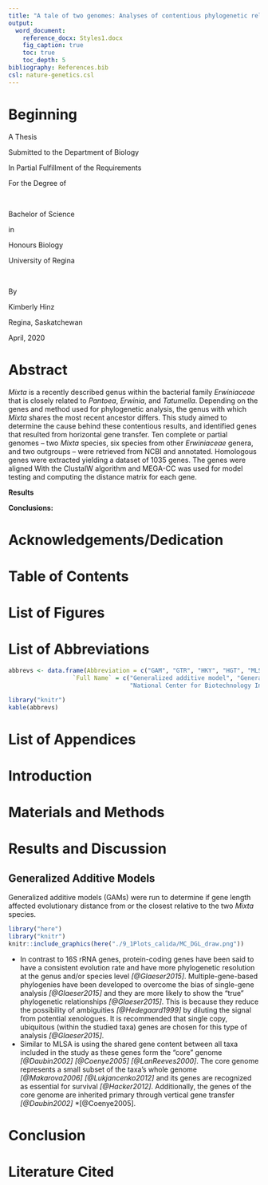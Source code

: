 ```yaml
---
title: "A tale of two genomes: Analyses of contentious phylogenetic relationships of two *Mixta* species (*Erwiniaceae*) and identification of horizontal gene transfer events"
output:
  word_document:
    reference_docx: Styles1.docx
    fig_caption: true
    toc: true
    toc_depth: 5
bibliography: References.bib
csl: nature-genetics.csl
---
```

# Beginning
A Thesis

Submitted to the Department of Biology

In Partial Fulfillment of the Requirements

For the Degree of

<br>

Bachelor of Science

in

Honours Biology

University of Regina

<br>

By

Kimberly Hinz

Regina, Saskatchewan

April, 2020

```{=openxml}
<w:p><w:r><w:br w:type="page"/></w:r></w:p>
```
# Abstract

*Mixta* is a recently described genus within the bacterial family *Erwiniaceae* that is closely related to *Pantoea*, *Erwinia*, and *Tatumella*. Depending on the genes and method used for phylogenetic analysis, the genus with which *Mixta* shares the most recent ancestor differs. This study aimed to determine the cause behind these contentious results, and identified genes that resulted from horizontal gene transfer. Ten complete or partial genomes – two *Mixta* species, six species from other *Erwiniaceae* genera, and two outgroups – were retrieved from NCBI and annotated. Homologous genes were extracted yielding a dataset of 1035 genes. The genes were aligned With the ClustalW algorithm and MEGA-CC was used for model testing and computing the distance matrix for each gene.

**Results**

**Conclusions:** 

# Acknowledgements/Dedication
<!-- ```{=openxml} -->
<!-- <w:p><w:r><w:br w:type="page"/></w:r></w:p> -->
<!-- ``` -->
<!-- # Acknowledgements -->

<!-- I would like to thank Dr. John Stavrinides for the opportunity of working in his lab and for being incredibly encouraging, supportive, energetic, and motivating as my Honours supervisor. I could not have asked for a better supervisor and experience. -->

<!-- Thank you to Dr. Maria Davis and Dr. Chris Somers for devoting time out of their busy schedules to serve as my committee members. -->

<!-- A big thank you to the Stavrinauts (Stav Lab; SLab) for all their help and support, especially when none of us knew what my results showed. You taught me that research is about finding answers together, not having them beforehand. I would especially like to thank Craig Soutar, Michiko Sawa, and Emily Haidl for their knowledge and expertise with bioinformatics and R coding. -->

<!-- Another big thank you to Stefano Mezzini, who believed in my code and R Markdown, even when I did not. And who always found ridiculously simple solutions to my problems. -->

<!-- Lastly, thank you so much to my family and friends for all of your support, even when you did/do not understand what I study. -->

<!-- ```{=openxml} -->
<!-- <w:p><w:r><w:br w:type="page"/></w:r></w:p> -->
<!-- ``` -->
<!-- # Dedication -->

<!-- To my parents, who have loved and supported me throughout all my ventures: the ups, the downs, and the flat lands. Thank you for everything you have done and sacrificed for me. I love you so much! -->

<!-- To Christina Solinas, who sparked my passion for genetics all those years ago. I may not have realized it back then, but biology was what I was always meant to study. Thank you; you have changed my life. -->

```{=openxml}
<w:p><w:r><w:br w:type="page"/></w:r></w:p>
```
# Table of Contents


```{=openxml}
<w:p><w:r><w:br w:type="page"/></w:r></w:p>
```
# List of Figures


```{=openxml}
<w:p><w:r><w:br w:type="page"/></w:r></w:p>
```
# List of Abbreviations
```r
abbrevs <- data.frame(Abbreviation = c("GAM", "GTR", "HKY", "HGT", "MLSA", "NCBI", "rRNA"),
                  `Full Name` = c("Generalized additive model", "General Time Reversible", "Hasegawa-Kishino-Yano", "Horizontal gene transfer", "Multi-locus sequence analysis",
                                  "National Center for Biotechnology Information", "ribosomal RNA"))

library("knitr")
kable(abbrevs)
```

<!-- ```{=openxml} -->
<!-- <w:p><w:r><w:br w:type="page"/></w:r></w:p> -->
<!-- ``` -->
# List of Appendices


```{=openxml}
<w:p><w:r><w:br w:type="page"/></w:r></w:p>
```
# Introduction
<!-- The bacterial family *Erwiniaceae* includes diverse Gram-negative *[@Winslow1917]*\ *[@Prakash2015]* organisms including the genera *Mixta*, *Pantoea*, *Erwinia*, *Tatumella*, Buchnera, Wigglesworthia, Phaseolibacter, Kalamiella (LPSN, http://www.bacterio.net/). Three of these, *Mixta*, *Pantoea*, and *Erwinia*, have been the focus of numerous studies given their relevance to plant and human pathogens. For example, the genus *Erwinia* contains plant pathogens (e.g. *E. amylovora*) *[@HaubenSwings2005]*\ *[@Lopez2011]*\ *[@Matsuura2012]*, epiphytes (e.g. *E. tasmaniensis*) *[@Geider2006]*\ *[@Mergaert1999]*, species that may contribute to plant disease *[@Buonaurio2015]*, and others that are insect-associated *[@Campillo2015]*\ *[@Harada1997]*\ *[@Skrodenyte-Arbaciauskiene2012]*. Similarly, *Pantoea*, a genus reported by Gavini et al. *[@Gavini1989]*, includes species that inhabit a variety of environments *[@Gavini1989]*\ *[@Popp2010]*\ *[@Liu2013]*, including human and plant pathogens *[@Prakash2015]*\ *[@deBaere2004]*\ *[@Fullerton2007]*\ *[@Kratz2003]*\ *[@Lim2006]*\ *[@Schmid2003]*\ *[@vanRostenberghe2006]* as well as species associated with plant growth *[@Smits2011]*\ *[@Kim2012]*, insects *[@Palmer2016]*, and fungi *[@Ma2016]*\ *[@Rong2016]*. *Mixta*, originally *Pantoea*, is a novel genus first suggested by Palmer et al. *[@Palmer2017]* and then later proposed by the same researchers in 2018 *[@Palmer2018]*. Two species, *M. calida* and *M. gaviniae* (previously species of *Pantoea*), were originally found in infant formula and its production environment *[@Popp2010]* and Fritz et al. *[@Fritz2014]* demonstrated that some strains of *M. calida* were linked with post-surgical meningitis in humans. Currently, there are only five *Mixta* species validly published (LPSN, http://www.bacterio.net/). -->

<!-- Understanding the phylogeny of bacterial species and genes allows researchers to investigate the evolutionary history of the species, their relatedness, and the individual genes that allow the species to survive under various conditions *[@Palmer2017]*\ *[@Bennett2012]*\ *[@Prasanna2013]*\ *[@Angus2014]*\ *[@deMaayer2014]*\ *[@Fouts2016]*. The most common methods in phylogenetic analysis are those including 16S ribosomal RNA (rRNA) sequences *[@Konstantinidis2007]*, multi-locus sequence analysis (MLSA) with several housekeeping genes *[@Konstantinidis2007]*\ *[@Gevers2005]*\ *[@Glaeser2015]*, and ribosomal MLSA with 53 structural ribosomal proteins *[@Palmer2017]*\ *[@Bennett2012]*\ *[@Jolley2012]*. However, the phylogenetic trees generated from these methods may not be very robust *[@Konstantinidis2007]*\ *[@Glaeser2015]*\ *[@Brady2008]* because of the lower phylogenetic signal from the highly conserved housekeeping genes *[@Konstantinidis2007]*\ *[@Gevers2005]*\ *[@Fox1992]*\ *[@Konstantinidis2005]*\ *[@Staley2006]*\ *[@RichterRosselloMora2009]*. This is particularly seen within *Erwiniaceae* wherein most of our understanding of the phylogeny and interrelationships are based on the 16S rRNA genes *[@Francino2006]*\ *[@Hauben1998]*\ *[@Naum2008]*\ *[@Sproer1999]*\ *[@Adeolu2016]* because of its ubiquity. However, it has insufficient resolution at the species level *[@Glaeser2015]* and the genera *Pantoea*, *Erwinia*, *Tatumella*, and *Mixta* are often not monophyletic *[@Rezzonico2016]*. Another issue that may arise with MLSA is unknowingly including paralogues (i.e. genes originating from an intragenomic duplication event) or xenologues (i.e. genes originating from horizontal gene transfer) *[@Palmer2017]*\ *[@Koonin2005]. -->

<!-- The DNA topoisomerase (gyrase) subunit (gyrB), DNA-directed RNA polymerase subunit (rpoB), ATP synthase subunit (atpD), and initiation translation factor (infB) have been shown to be more reliable than 16S rRNA gene sequences for determining intra- and intergeneric relationships *[@Hedegaard1999]*\ *[@Dauga2002]*\ *[@Mollet1997]*\ *[@Paradis2005]* and a robust method for the *Erwiniaceae* family *[@Brady2010]*. The genera within *Erwiniaceae* are monophyletic when concatenated partial gyrB, rpoB, atpD, and infB gene sequences are used *[@Brady2008]*\ *[@Brady2009]*\ *[@Moretti2011]*. -->

<!-- Nevertheless, despite efforts to find a suitable method for identifying the species tree for *Erwiniaceae* genera, *Mixta*'s position with relation to *Pantoea*, *Erwinia*, and *Tatumella* vastly differs between studies *[@Prakash2015]*\ *[@Palmer2017]*\ *[@Palmer2018]*\ *[@Adeolu2016]*\ *[@Brady2011]*\ *[@Rezzonico2016]*\ *[@Brady2012]*\ *[@Gueule2015]*. Not only do different gene combinations provide different results, but different algorithms and models for alignments and phylogenetic trees also contribute the contentious results *[@Naum2008]*\ *[@Octavia2014]*. For example, Prakash et al. *[@Prakash2015]*, Palmer et al. *[@Palmer2017]*, Rezzonico et al. *[@Rezzonico2016]*, and Gueule et al. *[@Gueule2015]* all used gyrB, rpoB, atpD, and infB nucleotide gene sequences in their phylogenetic analyses. Prakash et al. conducted a neighbour-joining statistical method while the others used a maximum-likelihood method. Three of the studies – Rezzonico et al., Prakash et al., and Gueule et al. – placed the *Mixta* species within the *Pantoea* genera whereas the analysis in Palmer et al. places *Mixta* outside of the other three genera. Palmer et al. *[@Palmer2018]*, Rezzonico et al. *[@Rezzonico2016]*, and Brady et al. *[@Brady2012]* also ran analyses with the four MLSA genes as amino acid sequences. These three studies show contentious results as Rezzonico et al. shows that *Mixta* is related closest with *Tatumella*, Palmer et al. shows that *Mixta* is related closest with *Pantoea*, and Brady et al. shows *Mixta* within the *Pantoea* genus. In a separate study conducted by Palmer et al. *[@Palmer2017]*, two maximum-likelihood trees were computed, one with 1039 core amino acid sequence and the other with 52 ribosomal MLSA nucleotide genes. Both maximum-likelihood trees contained species from *Mixta*, *Pantoea*, *Erwinia*, and *Tatumella*; however, the analysis with the core genes placed *Pantoea* and *Tatumella* as sister taxa followed by two *Mixta* species whereas the analysis with ribosomal MLSA genes placed *Pantoea* and *Tatumella* as sister taxa followed by *Erwinia* and then by the *Mixta* species. A possible cause behind these contentious results may be horizontal gene transfer (HGT) events within the *Erwiniaceae* or from unrelated species. HGT events occur frequently within bacteria and often the genes provide the bacteria the ability to adapt to new environments and/or survive selective pressures.  -->

<!-- The objective of my honours thesis was to determine the cause behind the contentious phylogenetic results for *Mixta* species. To accomplish this, ten complete or partial genomes – two each for *Mixta*, *Pantoea*, *Erwinia*, *Tatumella*, and outgroup – were retrieved from public databases, annotated, and homologous genes were extracted. Genes were used to make individual phylogenetic trees, and the trees were examined for expected and unusual relative patterns. -->

# Materials and Methods
<!-- ## Genomes and Gene Sets -->
<!-- Publicly available full genomes were retrieved from NCBI comprising of ten type strains from *Mixta*, *Pantoae*, *Erwinia*, *Tatumella*, *Citrobacter*, and *Enterobacter* (Table 1). The genomes were annotated with Prokka v1.14.1 *[@Seemann2014]* using default parameters and homologous genes were extracted using GET_HOMOLOGUES software package *[@Contreras-Moreira2013]* with the bidirectional best-hit search algorithm using default parameters. GET_HOMOLOGUES extracted 1284 genes that were common between the ten species.  -->

<!-- ```{r echo = FALSE, message = FALSE, fig.cap=TRUE} -->
<!-- strain <- data.frame(Species = c("Mixta calida", "Mixta gaviniae", "Pantoea agglomerans",  -->
<!--                                  "Pantoea septica", "Erwinia amylovora", "Erwinia tasmaniensis", -->
<!--                                  "Tatumella ptyseos", "Tatumella saanichensis", "Citrobacter freundii",  -->
<!--                                  "Enterobacter cloacae subsp cloacae"), -->
<!--                      Strain = c("DSM_22759", "DSM_22758", "NBRC_102470", "LMG_5345", "CFBP_1232", -->
<!--                                 "ET1/99", "NCTC_11468", "NML_06-3099", "NCTC_9750", "ATCC_13047"),  -->
<!--                      GenBank = c("GCA_002953215.1", "GCA_002953195.1", "GCA_001598475.1", -->
<!--                                  "GCA_002095575.1", "GCA_000367625.2", "GCA_000026185.1",  -->
<!--                                  "GCA_900478715.1", "GCA_000439375.1", "GCA_011064845.1", -->
<!--                                  "GCA_000025565.1"), -->
<!--                      Level = c("complete", "complete", "contigs", "contigs", "contigs", "complete",  -->
<!--                                "complete", "contigs", "complete", "complete")) -->
<!-- colnames(strain)[3] <- "GenBank Accession Number" -->

<!-- library("knitr") -->
<!-- kable(strain, caption = "Table 1. Genomes used in the study.") -->
<!-- ``` -->

<!-- Within `R` *[@RCore2019]*, a filtering function was created to pass forward fasta files with ten, non-truncated sequences. The minimum gene length to pass through the filter was 90% of the length of the longest sequence in that file. This filter ensured that files containing split, missing, or paralogous genes were not included in the analysis. As a result, 1035 files of the 1284 passed this filtering stage.  -->

<!-- ## Gene Alignment -->
<!-- Gene alignments were done in `R` with a few software packages. The fasta files were read in using the `readDNAStringSet()` function *[@Aboyoun2018]* (package: `Biostrings`). The alignments were made using the ClustalW algorithm with the `msaClustalW()` *[@Bodenhofer2015]* (package: `msa`). The number of maximum iterations was set to 100 and the other parameters were kept at default settings *[@Bodenhofer2015]*. Alignments were then converted into a readable format using `msaConvert` *[@Bodenhofer2015]* (package: `msa`) and then written as fasta files using `write.fasta()` *[@Jordan2007]* (package: `seqinr`). -->

<!-- ## Distance Matrices -->
<!-- Prior to computing distance matrices, model testing was done for each of the 1035 gene files through MEGA-CC *[@Kumar2012]* by calling a text file containing the file pathways and a MAO file detailing the analysis preferences. These results were exported as comma-separated values (CSV) and read into `R`. The best model was chosen based on the lowest Bayesian Information Criterion (BIC) and if it was available for distance matrices in MEGAX *[@Kumar2018]*. General Time Reversible (GTR) models and Hasegawa-Kishino-Yano (HKY) models were not available for distance matrices and so these models were not considered during model testing. Furthermore, the rates among sites option invariant sites (+I) was also not available for distance matrices and were subsequently ignored.  -->

<!-- The gene files were separated into groups according to the suggested model and text files were created with their file pathways. A table containing the genes included in this study and the model used for each gene is available in **Supplementary Table 1 on Github**. These text files were called in turn along with a corresponding MAO file through MEGA-CC to compute the distance matrices for each gene. Variance was estimated with 500 bootstraps, transitions and transversions were allowed, and gaps and missing data were treated with pairwise deletion. -->

<!-- The genetic distances and standard errors relative to *M. calida* and *M. gaviniae* were extracted to create plots in `R`, categorize the closest relatives, run generalized additive models to determine potential non-linear relationships between parameters and genetic distances, and identify genes for further analysis using phylogenetic trees. The maximum-likelihood phylogenetic trees were created using MEGAX and with a model suggested through model testing. -->

# Results and Discussion
## Generalized Additive Models
Generalized additive models (GAMs) were run to determine if gene length affected evolutionary distance from or the closest relative to the two *Mixta* species.

```r
library("here")
library("knitr")
knitr::include_graphics(here("./9_1Plots_calida/MC_DGL_draw.png"))
```




* In contrast to 16S rRNA genes, protein-coding genes have been said to have a consistent evolution rate and have more phylogenetic resolution at the genus and/or species level *[@Glaeser2015]*. Multiple-gene-based phylogenies have been developed to overcome the bias of single-gene analysis *[@Glaeser2015]* and they are more likely to show the “true” phylogenetic relationships *[@Glaeser2015]*. This is because they reduce the possibility of ambiguities *[@Hedegaard1999]* by diluting the signal from potential xenologues. It is recommended that single copy, ubiquitous (within the studied taxa) genes are chosen for this type of analysis *[@Glaeser2015]*. 
* Similar to MLSA is using the shared gene content between all taxa included in the study as these genes form the “core” genome *[@Daubin2002]*\ *[@Coenye2005]*\ *[@LanReeves2000]*. The core genome represents a small subset of the taxa’s whole genome *[@Makarova2006]*\ *[@Lukjancenko2012]* and its genes are recognized as essential for survival *[@Hacker2012]*. Additionally, the genes of the core genome are inherited primary through vertical gene transfer *[@Daubin2002]*\ *[@Coenye2005].

# Conclusion

<!-- Future: looking into this as a mosaic genome. -->

<!-- # Tips -->

<!-- For hyperlinks: <http://rmarkdown.rstudio.com> -->

<!-- For bold: **Knit** -->

<!-- For italics: *Italy* -->

<!-- For code: `echo = FALSE` -->

```{=openxml}
<w:p><w:r><w:br w:type="page"/></w:r></w:p>
```
# Literature Cited


<!-- # Appendix A -->
